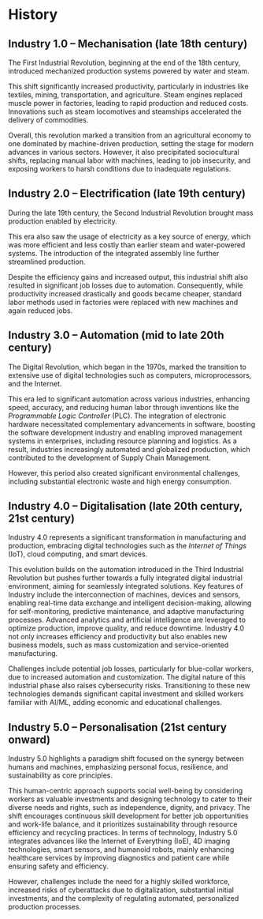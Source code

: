 # History {#sec-history}

## Industry 1.0 -- Mechanisation (late 18th century)
The First Industrial Revolution, beginning at the end of the 18th century, introduced mechanized production systems powered by water and steam.

This shift significantly increased productivity, particularly in industries like textiles, mining, transportation, and agriculture.
Steam engines replaced muscle power in factories, leading to rapid production and reduced costs.
Innovations such as steam locomotives and steamships accelerated the delivery of commodities.

Overall, this revolution marked a transition from an agricultural economy to one dominated by machine-driven production, setting the stage for modern advances in various sectors.
However, it also precipitated sociocultural shifts, replacing manual labor with machines, leading to job insecurity, and exposing workers to harsh conditions due to inadequate regulations.

## Industry 2.0 -- Electrification (late 19th century)
During the late 19th century, the Second Industrial Revolution brought mass production enabled by electricity.

This era also saw the usage of electricity as a key source of energy, which was more efficient and less costly than earlier steam and water-powered systems.
The introduction of the integrated assembly line further streamlined production.

Despite the efficiency gains and increased output, this industrial shift also resulted in significant job losses due to automation.
Consequently, while productivity increased drastically and goods became cheaper, standard labor methods used in factories were replaced with new machines and again reduced jobs.

## Industry 3.0 -- Automation (mid to late 20th century)
The Digital Revolution, which began in the 1970s, marked the transition to extensive use of digital technologies such as computers, microprocessors, and the Internet.

This era led to significant automation across various industries, enhancing speed, accuracy, and reducing human labor through inventions like the  _Programmable Logic Controller_ (PLC).
The integration of electronic hardware necessitated complementary advancements in software, boosting the software development industry and enabling improved management systems in enterprises, including resource planning and logistics.
As a result, industries increasingly automated and globalized production, which contributed to the development of Supply Chain Management.

However, this period also created significant environmental challenges, including substantial electronic waste and high energy consumption.

## Industry 4.0 -- Digitalisation (late 20th century, 21st century)
Industry 4.0 represents a significant transformation in manufacturing and production, embracing digital technologies such as the _Internet of Things_ (IoT), cloud computing, and smart devices.

This evolution builds on the automation introduced in the Third Industrial Revolution but pushes further towards a fully integrated digital industrial environment, aiming for seamlessly integrated solutions.
Key features of Industry include the interconnection of machines, devices and sensors, enabling real-time data exchange and intelligent decision-making, allowing for self-monitoring, predictive maintenance, and adaptive manufacturing processes.
Advanced analytics and artificial intelligence are leveraged to optimize production, improve quality, and reduce downtime.
Industry 4.0 not only increases efficiency and productivity but also enables new business models, such as mass customization and service-oriented manufacturing.

Challenges include potential job losses, particularly for blue-collar workers, due to increased automation and customization.
The digital nature of this industrial phase also raises cybersecurity risks.
Transitioning to these new technologies demands significant capital investment and skilled workers familiar with AI/ML, adding economic and educational challenges.

## Industry 5.0 -- Personalisation (21st century onward)
Industry 5.0 highlights a paradigm shift focused on the synergy between humans and machines, emphasizing personal focus, resilience, and sustainability as core principles.

This human-centric approach supports social well-being by considering workers as valuable investments and designing technology to cater to their diverse needs and rights, such as independence, dignity, and privacy.
The shift encourages continuous skill development for better job opportunities and work-life balance, and it prioritizes sustainability through resource efficiency and recycling practices.
In terms of technology, Industry 5.0 integrates advances like the Internet of Everything (IoE), 4D imaging technologies, smart sensors, and humanoid robots, mainly enhancing healthcare services by improving diagnostics and patient care while ensuring safety and efficiency.

However, challenges include the need for a highly skilled workforce, increased risks of cyberattacks due to digitalization, substantial initial investments, and the complexity of regulating automated, personalized production processes.
